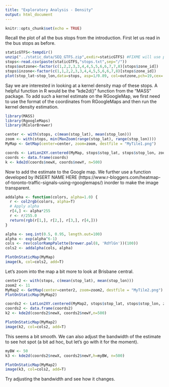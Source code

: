 ```yaml
---
title: "Exploratory Analysis - Density"
output: html_document
---
```


```r
knitr::opts_chunk$set(echo = TRUE)
```

Recall the plot of all the bus stops from the introduction.  First let us read in the bus stops as before.

```r
staticGTFS<-tempdir()
unzip("../static_data/SEQ_GTFS.zip",exdir=staticGTFS) #FIXME will use package.file() eventually (as with intro)
stops<-read.csv(paste(staticGTFS,"stops.txt",sep="/"))
stops$outzone<-factor(c(1,2,2,3,3,4,4,5,5,6,6,7,7,8)[stops$zone_id])
stops$inzone<-factor(c(1,1,2,2,3,3,4,4,5,5,6,6,7,8)[stops$zone_id])
plot(stop_lat~stop_lon,data=stops, asp=1/0.89, col=outzone,pch=19,cex=.5)
```

Say we are interested in looking at a kernel density map of these stops.  A helpful function in R would be the "kde2d()" function from the "MASS" package. To add such a kernel estimate on the RGoogleMap, we first need to use the format of the coordinates from RGoogleMaps and then run the kernel density estimation.  

```r
library(MASS)
library(RgoogleMaps)
library(RColorBrewer)

center <- with(stops, c(mean(stop_lat), mean(stop_lon)))
zoom <- with(stops, min(MaxZoom(range(stop_lat), range(stop_lon))))
MyMap <- GetMap(center=center, zoom=zoom, destfile = "MyTile1.png")

coords <- LatLon2XY.centered(MyMap, stops$stop_lat, stops$stop_lon, zoom)
coords <- data.frame(coords)
k <- kde2d(coords$newX, coords$newY, n=500)

```

Now to add the estimate to the Google map.  We further use a function developed by INSERT NAME HERE (https://www.r-bloggers.com/heatmap-of-toronto-traffic-signals-using-rgooglemaps/) inorder to make the image transparent.  

```r
addalpha <- function(colors, alpha=1.0) {
  r <- col2rgb(colors, alpha=T)
  # Apply alpha
  r[4,] <- alpha*255
  r <- r/255.0
  return(rgb(r[1,], r[2,], r[3,], r[4,]))
}

alpha <- seq.int(0.5, 0.95, length.out=100)
alpha <- exp(alpha^6-1)
cols <- rev(colorRampPalette(brewer.pal(8, 'RdYlGn'))(100))
cols2 <- addalpha(cols, alpha)

PlotOnStaticMap(MyMap)
image(k, col=cols2, add=T)
```

Let's zoom into the map a bit more to look at Brisbane central.
```r
center2 <- with(stops, c(mean(stop_lat), mean(stop_lon)))
zoom2 <- 11
MyMap2 <- GetMap(center=center2, zoom=zoom2, destfile = "MyTile2.png")
PlotOnStaticMap(MyMap2)

coords2 <- LatLon2XY.centered(MyMap2, stops$stop_lat, stops$stop_lon, zoom2)
coords2 <- data.frame(coords2)
k2 <- kde2d(coords2$newX, coords2$newY,n=500)

PlotOnStaticMap(MyMap2)
image(k2, col=cols2, add=T)
```


This seems a bit smooth.  We can also adjust the bandwidth of the estimate to see hot spot (a bit ad hoc, but let's go with it for the moment). 

```r
myBW <- 50
k3 <- kde2d(coords2$newX, coords2$newY,h=myBW, n=500)

PlotOnStaticMap(MyMap2)
image(k3, col=cols2, add=T)
```


Try adjusting the bandwidth and see how it changes.  